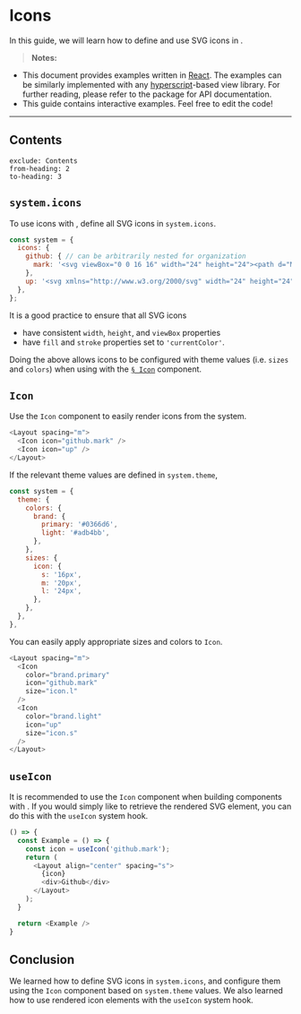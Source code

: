 
# Icons

In this guide, we will learn how to define and use SVG icons in <PackageLink name="uinix-ui" />.

> **Notes:**
- This document provides examples written in [React].  The examples can be similarly implemented with any [hyperscript]-based view library.  For further reading, please refer to the <PackageLink name="uinix-ui" /> package for API documentation.
- This guide contains interactive examples.  Feel free to edit the code!

---

## Contents
```toc
exclude: Contents
from-heading: 2
to-heading: 3
```

## `system.icons`

To use icons with <PackageLink name="uinix-ui" />, define all SVG icons in `system.icons`.

```js
const system = {
  icons: {
    github: { // can be arbitrarily nested for organization
      mark: '<svg viewBox="0 0 16 16" width="24" height="24"><path d="M8 0C3.58 0 0 3.58 0 8C0 11.54 2.29 14.53 5.47 15.59C5.87 15.66 6.02 15.42 6.02 15.21C6.02 15.02 6.01 14.39 6.01 13.72C4 14.09 3.48 13.23 3.32 12.78C3.23 12.55 2.84 11.84 2.5 11.65C2.22 11.5 1.82 11.13 2.49 11.12C3.12 11.11 3.57 11.7 3.72 11.94C4.44 13.15 5.59 12.81 6.05 12.6C6.12 12.08 6.33 11.73 6.56 11.53C4.78 11.33 2.92 10.64 2.92 7.58C2.92 6.71 3.23 5.99 3.74 5.43C3.66 5.23 3.38 4.41 3.82 3.31C3.82 3.31 4.49 3.1 6.02 4.13C6.66 3.95 7.34 3.86 8.02 3.86C8.7 3.86 9.38 3.95 10.02 4.13C11.55 3.09 12.22 3.31 12.22 3.31C12.66 4.41 12.38 5.23 12.3 5.43C12.81 5.99 13.12 6.7 13.12 7.58C13.12 10.65 11.25 11.33 9.47 11.53C9.76 11.78 10.01 12.26 10.01 13.01C10.01 14.08 10 14.94 10 15.21C10 15.42 10.15 15.67 10.55 15.59C13.71 14.53 16 11.53 16 8C16 3.58 12.42 0 8 0Z" fill="currentcolor" fill-rule="evenodd" clip-rule="evenodd"></path></svg>',
    },
    up: '<svg xmlns="http://www.w3.org/2000/svg" width="24" height="24" viewBox="0 0 24 24" fill="none" stroke="currentColor" stroke-width="2" stroke-linecap="round" stroke-linejoin="round"><circle cx="12" cy="12" r="10"/><polyline points="16 12 12 8 8 12"/><line x1="12" y1="16" x2="12" y2="8"/></svg>',
  },
};
```

It is a good practice to ensure that all SVG icons
- have consistent `width`, `height`, and `viewBox` properties
- have `fill` and `stroke` properties set to `'currentColor'`.

Doing the above allows icons to be configured with theme values (i.e. `sizes` and `colors`) when using with the [`§ Icon`](#icon) component.

## `Icon`

Use the `Icon` component to easily render icons from the system.

```js live
<Layout spacing="m">
  <Icon icon="github.mark" />
  <Icon icon="up" />
</Layout>
```

If the relevant theme values are defined in `system.theme`,

```js
const system = {
  theme: {
    colors: {
      brand: {
        primary: '#0366d6',
        light: '#adb4bb',
      },
    },
    sizes: {
      icon: {
        s: '16px',
        m: '20px',
        l: '24px',
      },
    },
  },
},
```

You can easily apply appropriate sizes and colors to `Icon`.

```js live
<Layout spacing="m">
  <Icon
    color="brand.primary"
    icon="github.mark"
    size="icon.l"
  />
  <Icon
    color="brand.light"
    icon="up"
    size="icon.s"
  />
</Layout>
```

## `useIcon`

It is recommended to use the `Icon` component when building components with <PackageLink name="uinix-ui" />.  If you would simply like to retrieve the rendered SVG element, you can do this with the `useIcon` system hook.

```js live
() => {
  const Example = () => {
    const icon = useIcon('github.mark');
    return (
      <Layout align="center" spacing="s">
        {icon}
        <div>Github</div>
      </Layout>
    );
  }

  return <Example />
}
```

## Conclusion

We learned how to define SVG icons in `system.icons`, and configure them using the `Icon` component based on `system.theme` values.  We also learned how to use rendered icon elements with the `useIcon` system hook.

<!-- defs -->
[hyperscript]: https://github.com/hyperhype/hyperscript
[react]: https://github.com/facebook/react
